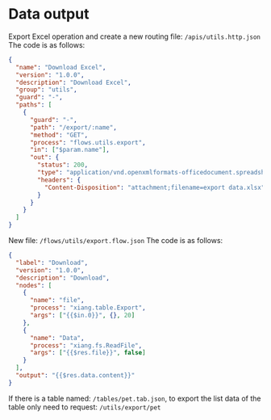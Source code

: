 # Data output

Export Excel operation and create a new routing file: `/apis/utils.http.json` The code is as follows:

```json
{
  "name": "Download Excel",
  "version": "1.0.0",
  "description": "Download Excel",
  "group": "utils",
  "guard": "-",
  "paths": [
    {
      "guard": "-",
      "path": "/export/:name",
      "method": "GET",
      "process": "flows.utils.export",
      "in": ["$param.name"],
      "out": {
        "status": 200,
        "type": "application/vnd.openxmlformats-officedocument.spreadsheetml.sheet",
        "headers": {
          "Content-Disposition": "attachment;filename=export data.xlsx"
        }
      }
    }
  ]
}
```

New file: `/flows/utils/export.flow.json` The code is as follows:

```json
{
  "label": "Download",
  "version": "1.0.0",
  "description": "Download",
  "nodes": [
    {
      "name": "file",
      "process": "xiang.table.Export",
      "args": ["{{$in.0}}", {}, 20]
    },
    {
      "name": "Data",
      "process": "xiang.fs.ReadFile",
      "args": ["{{$res.file}}", false]
    }
  ],
  "output": "{{$res.data.content}}"
}
```

If there is a table named: `/tables/pet.tab.json`, to export the list data of the table only need to request: `/utils/export/pet`

<Div style={{ display: "flex", justifyContent: "space-between" }}>
  <Link type="prev" title="Data Import" link="Advanced/Data Import"></Link>
  <Link
    type="next"
    title="Concurrent Tasks"
    link="Advanced/Concurrent Tasks"
  ></Link>
</Div>

